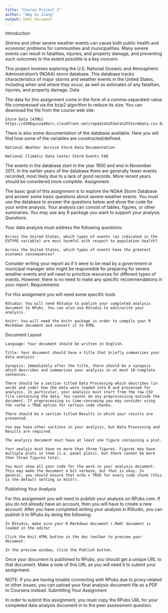 ```yaml
---
title: "Course Project 2"
author: "Amy Su Jiang"
output: html_document
---
```


Introduction

Storms and other severe weather events can cause both public health and economic problems for communities and municipalities. Many severe events can result in fatalities, injuries, and property damage, and preventing such outcomes to the extent possible is a key concern.

This project involves exploring the U.S. National Oceanic and Atmospheric Administration's (NOAA) storm database. This database tracks characteristics of major storms and weather events in the United States, including when and where they occur, as well as estimates of any fatalities, injuries, and property damage.
Data

The data for this assignment come in the form of a comma-separated-value file compressed via the bzip2 algorithm to reduce its size. You can download the file from the course web site:

    Storm Data [47Mb] https://d396qusza40orc.cloudfront.net/repdata%2Fdata%2FStormData.csv.bz2

There is also some documentation of the database available. Here you will find how some of the variables are constructed/defined.

    National Weather Service Storm Data Documentation

    National Climatic Data Center Storm Events FAQ

The events in the database start in the year 1950 and end in November 2011. In the earlier years of the database there are generally fewer events recorded, most likely due to a lack of good records. More recent years should be considered more complete.
Assignment

The basic goal of this assignment is to explore the NOAA Storm Database and answer some basic questions about severe weather events. You must use the database to answer the questions below and show the code for your entire analysis. Your analysis can consist of tables, figures, or other summaries. You may use any R package you want to support your analysis.
Questions

Your data analysis must address the following questions:

    Across the United States, which types of events (as indicated in the EVTYPE variable) are most harmful with respect to population health?

    Across the United States, which types of events have the greatest economic consequences?

Consider writing your report as if it were to be read by a government or municipal manager who might be responsible for preparing for severe weather events and will need to prioritize resources for different types of events. However, there is no need to make any specific recommendations in your report.
Requirements

For this assignment you will need some specific tools

    RStudio: You will need RStudio to publish your completed analysis document to RPubs. You can also use RStudio to edit/write your analysis.

    knitr: You will need the knitr package in order to compile your R Markdown document and convert it to HTML

Document Layout

    Language: Your document should be written in English.

    Title: Your document should have a title that briefly summarizes your data analysis

    Synopsis: Immediately after the title, there should be a synopsis which describes and summarizes your analysis in at most 10 complete sentences.

    There should be a section titled Data Processing which describes (in words and code) how the data were loaded into R and processed for analysis. In particular, your analysis must start from the raw CSV file containing the data. You cannot do any preprocessing outside the document. If preprocessing is time-consuming you may consider using the cache = TRUE option for certain code chunks.

    There should be a section titled Results in which your results are presented.

    You may have other sections in your analysis, but Data Processing and Results are required.

    The analysis document must have at least one figure containing a plot.

    Your analyis must have no more than three figures. Figures may have multiple plots in them (i.e. panel plots), but there cannot be more than three figures total.

    You must show all your code for the work in your analysis document. This may make the document a bit verbose, but that is okay. In general, you should ensure that echo = TRUE for every code chunk (this is the default setting in knitr).

Publishing Your Analysis

For this assignment you will need to publish your analysis on RPubs.com. If you do not already have an account, then you will have to create a new account. After you have completed writing your analysis in RStudio, you can publish it to RPubs by doing the following:

    In RStudio, make sure your R Markdown document (.Rmd) document is loaded in the editor

    Click the Knit HTML button in the doc toolbar to preview your document.

    In the preview window, click the Publish button.

Once your document is published to RPubs, you should get a unique URL to that document. Make a note of this URL as you will need it to submit your assignment.

NOTE: If you are having trouble connecting with RPubs due to proxy-related or other issues, you can upload your final analysis document file as a PDF to Coursera instead.
Submitting Your Assignment

In order to submit this assignment, you must copy the RPubs URL for your completed data analysis document in to the peer assessment question.